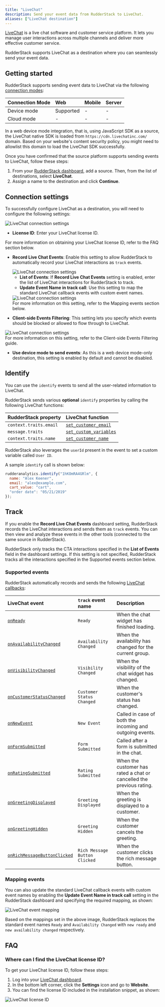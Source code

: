 ```yaml
---
title: "LiveChat"
description: Send your event data from RudderStack to LiveChat.
aliases: ["LiveChat destination"]
---
```


[LiveChat](https://www.livechat.com/) is a live chat software and customer service platform. It lets you manage user interactions across multiple channels and deliver more effective customer service.

RudderStack supports LiveChat as a destination where you can seamlessly send your event data.

## Getting started

RudderStack supports sending event data to LiveChat via the following <a href="https://rudderstack.com/docs/rudderstack-cloud/rudderstack-connection-modes/">connection modes</a>:

| Connection Mode | Web | Mobile | Server |
| :--- | :--- | :--- | :--- |
| Device mode | Supported | - | - |
| Cloud mode | -  | - | - |

<div class="infoBlock">
In a web device mode integration, that is, using <Link to="/sources/event-streams/sdks/rudderstack-javascript-sdk">JavaScript SDK</Link> as a source, the LiveChat native SDK is loaded from <code class="inline-code">https://cdn.livechatinc.com/</code> domain. Based on your website's content security policy, you might need to <Link to="/sources/event-streams/sdks/rudderstack-javascript-sdk/load-js-sdk/#allowlist-destination-domain">allowlist this domain</Link> to load the LiveChat SDK successfully.
</div>

Once you have confirmed that the source platform supports sending events to LiveChat, follow these steps:

1. From your [RudderStack dashboard](https://app.rudderstack.com/), add a source. Then, from the list of destinations, select **LiveChat**.
2. Assign a name to the destination and click **Continue**.

## Connection settings

To successfully configure LiveChat as a destination, you will need to configure the following settings:

<img src="../../assets/event-stream-destinations/livechat-connection-settings-1.png" alt="LiveChat connection settings" />

- **License ID**: Enter your LiveChat license ID.

<div class="infoBlock">
For more information on obtaining your LiveChat license ID, refer to the <Link to="#faq">FAQ</Link> section below.
</div>

- **Record Live Chat Events**: Enable this setting to allow RudderStack to automatically record your LiveChat interactions as `track` events.

  <img src="../../assets/event-stream-destinations/livechat-connection-settings-2.png" alt="LiveChat connection settings" />

  - **List of Events**: If **Record Live Chat Events** setting is enabled, enter the list of LiveChat interactions for RudderStack to track.
  - **Update Event Name in track call**: Use this setting to map the standard LiveChat callback events with custom event names.

  <img src="../../assets/event-stream-destinations/livechat-connection-settings-3.png" alt="LiveChat connection settings" />

  <div class="infoBlock">
  For more information on this setting, refer to the <Link to="#mapping-events">Mapping events</Link> section below.
  </div>

- **Client-side Events Filtering**: This setting lets you specify which events should be blocked or allowed to flow through to LiveChat.

<img src="../../assets/event-stream-destinations/livechat-connection-settings-4.png" alt="LiveChat connection settings" />

<div class="infoBlock">
For more information on this setting, refer to the <Link to="/sources/sdks/event-filtering/">Client-side Events Filtering</Link> guide.
</div>

- **Use device mode to send events**: As this is a <Link to="https://www.rudderstack.com/docs/destinations/rudderstack-connection-modes/#device-mode">web device mode</Link>-only destination, this setting is enabled by default and cannot be disabled.

## Identify

You can use the <Link to="/event-spec/standard-events/identify/">`identify`</Link> events to send all the user-related information to LiveChat.

RudderStack sends various **optional** `identify` properties by calling the following LiveChat functions:

| RudderStack property | LiveChat function |
| :----| :-----|
| `context.traits.email` | [`set_customer_email`](https://developers.livechat.com/docs/extending-chat-widget/javascript-api#set-customer-email) | 
| `message.traits` | [`set_custom_variables`](https://developers.livechat.com/docs/extending-chat-widget/javascript-api#set-session-variables) | 
| `context.traits.name` | [`set_customer_name`](https://developers.livechat.com/docs/extending-chat-widget/javascript-api#set-customer-name) | 

<div class="infoBlock">
RudderStack also leverages the <code class="inline-code">userId</code> present in the event to set a custom variable called <code class="inline-code">User ID</code>.
</div>

A sample `identify` call is shown below:

```javascript
rudderanalytics.identify("1hKOmRA4GRlm", {
  name: "Alex Keener",
  email: "alex@example.com",
  cart_value: "cart",
  "order date": "05/21/2019"
});
```

## Track

If you enable the **Record Live Chat Events** dashboard setting, RudderStack records the LiveChat interactions and sends them as <Link to="/event-spec/standard-events/track/">`track`</Link> events. You can then view and analyze these events in the other tools (connected to the same source in RudderStack).

<div class="infoBlock">
RudderStack only tracks the CTA interactions specified in the <strong>List of Events</strong> field in the dashboard settings. If this setting is not specified, RudderStack tracks all the interactions specified in the <Link to="#supported-events">Supported events</Link> section below.
</div>

### Supported events

RudderStack automatically records and sends the following <a href="https://developers.livechat.com/docs/extending-chat-widget/javascript-api#callbacks">LiveChat callbacks</a>:

| LiveChat event | `track` event name | Description |
| :---| :---|  :--- |
| [`onReady`](https://developers.livechat.com/docs/extending-chat-widget/javascript-api#on-ready) | `Ready` | When the chat widget has finished loading. |
| [`onAvailabilityChanged`](https://developers.livechat.com/docs/extending-chat-widget/javascript-api#on-availability-changed) |  `Availability Changed` | When the availability has changed for the current group. |
| [`onVisibilityChanged`](https://developers.livechat.com/docs/extending-chat-widget/javascript-api#on-visibility-changed) |  `Visibility Changed` | When the visibility of the chat widget has changed.  |
| [`onCustomerStatusChanged`](https://developers.livechat.com/docs/extending-chat-widget/javascript-api#on-customer-status-changed) |  `Customer Status Changed` |  When the customer's status has changed. |
| [`onNewEvent`](https://developers.livechat.com/docs/extending-chat-widget/javascript-api#on-new-event) |  `New Event` | Called in case of both the incoming and outgoing events. |
| [`onFormSubmitted`](https://developers.livechat.com/docs/extending-chat-widget/javascript-api#on-form-submitted) | `Form Submitted` | Called after a form is submitted in the chat. |
| [`onRatingSubmitted`](https://developers.livechat.com/docs/extending-chat-widget/javascript-api#on-rating-submitted) | `Rating Submitted` | When the customer has rated a chat or cancelled the previous rating. |
| [`onGreetingDisplayed`](https://developers.livechat.com/docs/extending-chat-widget/javascript-api#on-greeting-displayed) | `Greeting Displayed` | When the greeting is displayed to a customer. |
| [`onGreetingHidden`](https://developers.livechat.com/docs/extending-chat-widget/javascript-api#on-greeting-hidden) | `Greeting Hidden` | When the customer cancels the greeting. |
| [`onRichMessageButtonClicked`](https://developers.livechat.com/docs/extending-chat-widget/javascript-api#on-rich-message-button-clicked) | `Rich Message Button Clicked` |  When the customer clicks the rich message button. |

### Mapping events

You can also update the standard LiveChat callback events with custom event names by enabling the <strong>Update Event Name in track call</strong> setting in the RudderStack dashboard and specifying the required mapping, as shown:

<img src="../../assets/event-stream-destinations/livechat-event-mapping.png" alt="LiveChat event mapping" />

Based on the mappings set in the above image, RudderStack replaces the standard event names `Ready` and `Availability Changed` with `new ready` and `new availability changed` respectively.

## FAQ

### Where can I find the LiveChat license ID?

To get your LiveChat license ID, follow these steps:

1. Log into your <a href="https://my.livechatinc.com/">LiveChat dashboard</a>.
2. In the bottom left corner, click the **Settings** icon and go to **Website**. 
3. You can find the license ID included in the installation snippet, as shown:

<img src="../../assets/event-stream-destinations/livechat-license-id.png" alt="LiveChat license ID" />